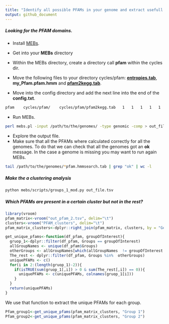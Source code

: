 ```yaml
---
title: "Identify all possible PFAMs in your genome and extract usefull information"
output: github_document
---
```


##### Looking for the PFAM domains.

- Install [MEBs](https://github.com/valdeanda/mebs).

- Get into your **MEBs** directory

- Within the MEBs directory, create a directory call **pfam** within the cycles dir. 

- Move the following files to your directory cycles/pfam: [**entropies.tab**](https://github.com/mirnavazquez/Find_all_pfams/blob/master/data/), **my_Pfam.pfam.hmm** and [**pfam2kegg.tab**](https://github.com/mirnavazquez/Find_all_pfams/blob/master/data/). 

- Move into the config directory and add the next line into the end of the **config.txt**.

```bash
pfam	cycles/pfam/	cycles/pfam/pfam2kegg.tab	1	1	1	1	1	1	1	1
```

- Run MEBs.

```bash
perl mebs.pl -input /path/to/the/genomes/ -type genomic -comp > out_file.tsv
```

- Explore the output file. 
- Make sure that all the PFAMs where calculated correctly for all the genomes. To do that we can check that all the genomes got an **ok** message. In the case a genome is missing you may want to run again MEBs.

```bash
tail /path/to/the/genomes/*pfam.hmmsearch.tab | grep "ok" | wc -l
```

##### Make the a clustering analysis

```bash
python mebs/scripts/groups_1_mod.py out_file.tsv
```

##### Which PFAMs are present in a certain cluster but not in the rest? 

```r
library(vroom)
pfam_matrix<-vroom("out_pfam_2.tsv", delim="\t")
clusters<-vroom("PFAM_clusters", delim="\t")
pfam_matrix_clusters<-dplyr::right_join(pfam_matrix, clusters, by = "Genomes")
```


```r
get_unique_pfams<-function(df_pfam, groupOfInterest){
  gruop_1<-dplyr::filter(df_pfam, Groups == groupOfInterest)
  allGroupNames <- unique(df_pfam$Groups)
  otherGroups <- allGroupNames[which(allGroupNames  != groupOfInterest )]
  The_rest <- dplyr::filter(df_pfam, Groups %in%  otherGroups)
  uniquePFAMs <- c()
  for(i in 2:(length(gruop_1)-2)){
    if(isTRUE(sum(gruop_1[,i]) > 0 & sum(The_rest[,i]) == 0)){
      uniquePFAMs <- c(uniquePFAMs, colnames(gruop_1[i]))
    }
  }
  return(uniquePFAMs)
}

```

We use that function to extract the unique PFAMs for each group. 

```r
Pfam_group1<-get_unique_pfams(pfam_matrix_clusters, "Group 1")
Pfam_group2<-get_unique_pfams(pfam_matrix_clusters, "Group 2")
```


